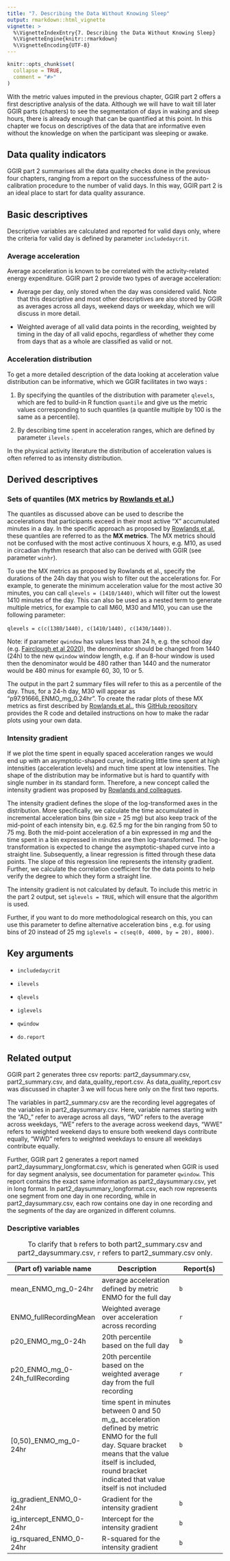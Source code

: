 ---
title: "7. Describing the Data Without Knowing Sleep"
output: rmarkdown::html_vignette
vignette: >
  %\VignetteIndexEntry{7. Describing the Data Without Knowing Sleep}
  %\VignetteEngine{knitr::rmarkdown}
  %\VignetteEncoding{UTF-8}
---

```{r, include = FALSE}
knitr::opts_chunk$set(
  collapse = TRUE,
  comment = "#>"
)
```

With the metric values imputed in the previous chapter, GGIR part 2 offers a first descriptive analysis of the data.
Although we will have to wait till later GGIR parts (chapters) to see the segmentation of days in waking and sleep hours, there is already enough that can be quantified at this point.
In this chapter we focus on descriptives of the data that are informative even without the knowledge on when the participant was sleeping or awake.

## Data quality indicators

GGIR part 2 summarises all the data quality checks done in the previous four chapters, ranging from a report on the successfulness of the auto-calibration procedure to the number of valid days.
In this way, GGIR part 2 is an ideal place to start for data quality assurance.

## Basic descriptives

Descriptive variables are calculated and reported for valid days only, where the criteria for valid day is defined by parameter `includedaycrit`.

### Average acceleration

Average acceleration is known to be correlated with the activity-related energy expenditure.
GGIR part 2 provide two types of average acceleration:

-   Average per day, only stored when the day was considered valid.
    Note that this descriptive and most other descriptives are also stored by GGIR as averages across all days, weekend days or weekday, which we will discuss in more detail.

-   Weighted average of all valid data points in the recording, weighted by timing in the day of all valid epochs, regardless of whether they come from days that as a whole are classified as valid or not.

### Acceleration distribution

To get a more detailed description of the data looking at acceleration value distribution can be informative, which we GGIR facilitates in two ways :

1.  By specifying the quantiles of the distribution with parameter `qlevels`, which are fed to build-in R function `quantile` and give us the metric values corresponding to such quantiles (a quantile multiple by 100 is the same as a percentile).

2.  By describing time spent in acceleration ranges, which are defined by parameter `ilevels` .

In the physical activity literature the distribution of acceleration values is often referred to as intensity distribution.

## Derived descriptives

### Sets of quantiles (MX metrics by [Rowlands et al.](https://pubmed.ncbi.nlm.nih.gov/29360664/))

The quantiles as discussed above can be used to describe the accelerations that participants exceed in their most active “X” accumulated minutes in a day.
In the specific approach as proposed by [Rowlands et al.](https://pubmed.ncbi.nlm.nih.gov/31808014/) these quantiles are referred to as the **MX metrics**.
The MX metrics should not be confused with the most active continuous X hours, e.g.
M10, as used in circadian rhythm research that also can be derived with GGIR (see parameter `winhr`).

To use the MX metrics as proposed by Rowlands et al., specify the durations of the 24h day that you wish to filter out the accelerations for.
For example, to generate the minimum acceleration value for the most active 30 minutes, you can call `qlevels = (1410/1440)`, which will filter out the lowest 1410 minutes of the day.
This can also be used as a nested term to generate multiple metrics, for example to call M60, M30 and M10, you can use the following parameter:

`qlevels = c(c(1380/1440), c(1410/1440), c(1430/1440))`.

Note: if parameter `qwindow` has values less than 24 h, e.g. the school day (e.g. [Fairclough et al 2020](https://pubmed.ncbi.nlm.nih.gov/31593604/)), the denominator should be changed from 1440 (24h) to the new `qwindow` window length, e.g. if an 8-hour window is used then the denominator would be 480 rather than 1440 and the numerator would be 480 minus for example 60, 30, 10 or 5.

The output in the part 2 summary files will refer to this as a percentile of the day.
Thus, for a 24-h day, M30 will appear as “p97.91666_ENMO_mg_0.24hr”.
To create the radar plots of these MX metrics as first described by [Rowlands et al.](https://pubmed.ncbi.nlm.nih.gov/31808014/), this [GitHub repository](https://github.com/Maylor8/RadarPlotGenerator) provides the R code and detailed instructions on how to make the radar plots using your own data.

### Intensity gradient

If we plot the time spent in equally spaced acceleration ranges we would end up with an asymptotic-shaped curve, indicating little time spent at high intensities (acceleration levels) and much time spent at low intensities.
The shape of the distribution may be informative but is hard to quantify with single number in its standard form.
Therefore, a new concept called the intensity gradient was proposed by [Rowlands and colleagues](https://pubmed.ncbi.nlm.nih.gov/29360664/).

The intensity gradient defines the slope of the log-transformed axes in the distribution.
More specifically, we calculate the time accumulated in incremental acceleration bins (bin size = 25 m*g*) but also keep track of the mid-point of each intensity bin, e.g. 62.5 m*g* for the bin ranging from 50 to 75 mg.
Both the mid-point acceleration of a bin expressed in m*g* and the time spent in a bin expressed in minutes are then log-transformed.
The log-transformation is expected to change the asymptotic-shaped curve into a straight line.
Subsequently, a linear regression is fitted through these data points.
The slope of this regression line represents the intensity gradient.
Further, we calculate the correlation coefficient for the data points to help verify the degree to which they form a straight line.

The intensity gradient is not calculated by default.
To include this metric in the part 2 output, set `iglevels = TRUE`, which will ensure that the algorithm is used.

Further, if you want to do more methodological research on this, you can use this parameter to define alternative acceleration bins , e.g. for using bins of 20 instead of 25 mg `iglevels = c(seq(0, 4000, by = 20), 8000)`.

## Key arguments

-   `includedaycrit`

-   `ilevels`

-   `qlevels`

-   `iglevels`

-   `qwindow`

-   `do.report`

## Related output

GGIR part 2 generates three csv reports: part2_daysummary.csv, part2_summary.csv, and data_quality_report.csv.
As data_quality_report.csv was discussed in chapter 3 we will focus here only on the first two reports.

The variables in part2_summary.csv are the recording level aggregates of the variables in part2_daysummary.csv.
Here, variable names starting with the “AD\_” refer to average across all days, “WD” refers to the average across weekdays, “WE” refers to the average across weekend days, “WWE” refers to weighted weekend days to ensure both weekend days contribute equally, “WWD” refers to weighted weekdays to ensure all weekdays contribute equally.

Further, GGIR part 2 generates a report named part2_daysummary_longformat.csv, which is generated when GGIR is used for day segment analysis, see documentation for parameter `qwindow`.
This report contains the exact same information as part2_daysummary.csv, yet in long format.
In part2_daysummary_longformat.csv, each row represents one segment from one day in one recording, while in part2_daysummary.csv, each row contains one day in one recording and the segments of the day are organized in different columns.

### Descriptive variables

| (Part of) variable name         | Description                                                                                                                                                                                                          | Report(s) |
|--------------------|----------------------------------|------------------|
| mean_ENMO_mg_0-24hr             | average acceleration defined by metric ENMO for the full day                                                                                                                                                         | `b`       |
| ENMO_fullRecordingMean          | Weighted average over acceleration across recording                                                                                                                                                                  | `r`       |
| p20_ENMO_mg_0-24h               | 20th percentile based on the full day                                                                                                                                                                                | `b`       |
| p20_ENMO_mg_0-24h_fullRecording | 20th percentile based on the weighted average day from the full recording                                                                                                                                            | `r`       |
| [0,50)\_ENMO_mg_0-24hr          | time spent in minutes between 0 and 50 m_g\_ acceleration defined by metric ENMO for the full day. Square bracket means that the value itself is included, round bracket indicated that value itself is not included | `b`       |
| ig_gradient_ENMO_0-24hr         | Gradient for the intensity gradient                                                                                                                                                                                  | `b`       |
| ig_intercept_ENMO_0-24hr        | Intercept for the intensity gradient                                                                                                                                                                                 | `b`       |
| ig_rsquared_ENMO_0-24hr         | R-squared for the intensity gradient                                                                                                                                                                                 | `b`       |

: To clarify that `b` refers to both part2_summary.csv and part2_daysummary.csv, `r` refers to part2_summary.csv only.
